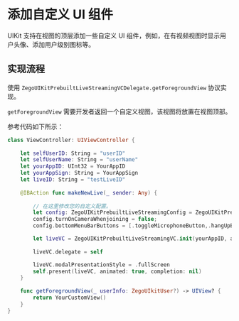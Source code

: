 # 添加自定义 UI 组件


UIKit 支持在视图的顶层添加一些自定义 UI 组件，例如，在有视频视图时显示用户头像、添加用户级别图标等。

## 实现流程

使用 `ZegoUIKitPrebuiltLiveStreamingVCDelegate.getForegroundView` 协议实现。

`getForegroundView` 需要开发者返回一个自定义视图，该视图将放置在视图顶部。

参考代码如下所示：

```swift
class ViewController: UIViewController {
    
    let selfUserID: String = "userID" 
    let selfUserName: String = "userName"
    let yourAppID: UInt32 = YourAppID
    let yourAppSign: String = YourAppSign
    let liveID: String = "testLiveID"
    
    @IBAction func makeNewLive(_ sender: Any) {
        
        // 在这里修改您的自定义配置。
        let config: ZegoUIKitPrebuiltLiveStreamingConfig = ZegoUIKitPrebuiltLiveStreamingConfig.host()
        config.turnOnCameraWhenjoining = false;
        config.bottomMenuBarButtons = [.toggleMicrophoneButton,.hangUpButton,.swtichAudioOutputButton]

        let liveVC = ZegoUIKitPrebuiltLiveStreamingVC.init(yourAppID, appSign: yourAppSign, userID: selfUserID, userName: self.selfUserName ?? "", liveID: liveID, config: config)
        
        liveVC.delegate = self

        liveVC.modalPresentationStyle = .fullScreen
        self.present(liveVC, animated: true, completion: nil)
    }
    
    func getForegroundView(_ userInfo: ZegoUIkitUser?) -> UIView? {
        return YourCustomView()
    }
}
```
